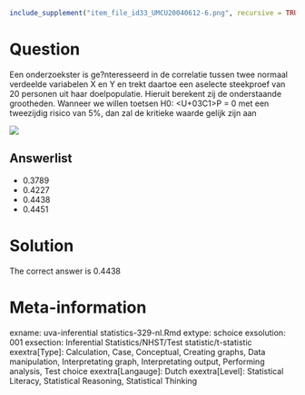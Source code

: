 ```{r, echo = FALSE, results = "hide"}
include_supplement("item_file_id33_UMCU20040612-6.png", recursive = TRUE)
```
Question
========

Een onderzoekster is ge?nteresseerd in de correlatie tussen twee normaal verdeelde variabelen X en Y en trekt daartoe een aselecte steekproef van 20 personen uit haar doelpopulatie. Hieruit berekent zij de onderstaande grootheden. Wanneer we willen toetsen H0: <U+03C1>P = 0 met een tweezijdig risico van 5%, dan zal de kritieke waarde gelijk zijn aan 



 ![](item_file_id33_UMCU20040612-6.png) 

Answerlist
----------
* 0.3789
* 0.4227
* 0.4438
* 0.4451

Solution
========

The correct answer is  0.4438 

Meta-information
================
exname: uva-inferential statistics-329-nl.Rmd 
extype: schoice 
exsolution: 001 
exsection: Inferential Statistics/NHST/Test statistic/t-statistic
exextra[Type]: Calculation, Case, Conceptual, Creating graphs, Data manipulation, Interpretating graph, Interpretating output, Performing analysis, Test choice 
exextra[Langauge]: Dutch 
exextra[Level]: Statistical Literacy, Statistical Reasoning, Statistical Thinking 

